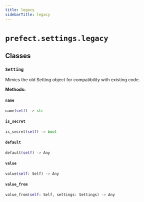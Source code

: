 ```yaml
---
title: legacy
sidebarTitle: legacy
---
```


# `prefect.settings.legacy`

## Classes

### `Setting` <sup><a href="https://github.com/PrefectHQ/prefect/blob/main/src/prefect/settings/legacy.py#L16" target="_blank"><Icon icon="github" size="14" /></a></sup>


Mimics the old Setting object for compatibility with existing code.


**Methods:**

#### `name` <sup><a href="https://github.com/PrefectHQ/prefect/blob/main/src/prefect/settings/legacy.py#L31" target="_blank"><Icon icon="github" size="14" /></a></sup>

```python
name(self) -> str
```

#### `is_secret` <sup><a href="https://github.com/PrefectHQ/prefect/blob/main/src/prefect/settings/legacy.py#L35" target="_blank"><Icon icon="github" size="14" /></a></sup>

```python
is_secret(self) -> bool
```

#### `default` <sup><a href="https://github.com/PrefectHQ/prefect/blob/main/src/prefect/settings/legacy.py#L43" target="_blank"><Icon icon="github" size="14" /></a></sup>

```python
default(self) -> Any
```

#### `value` <sup><a href="https://github.com/PrefectHQ/prefect/blob/main/src/prefect/settings/legacy.py#L46" target="_blank"><Icon icon="github" size="14" /></a></sup>

```python
value(self: Self) -> Any
```

#### `value_from` <sup><a href="https://github.com/PrefectHQ/prefect/blob/main/src/prefect/settings/legacy.py#L61" target="_blank"><Icon icon="github" size="14" /></a></sup>

```python
value_from(self: Self, settings: Settings) -> Any
```

